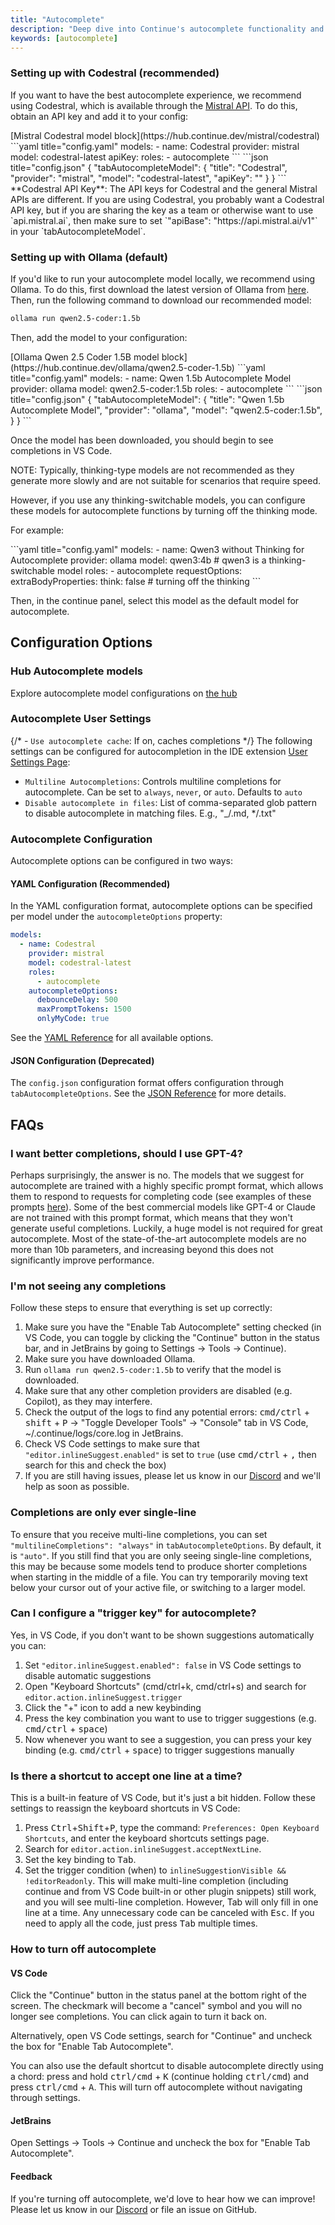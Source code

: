 ```yaml
---
title: "Autocomplete"
description: "Deep dive into Continue's autocomplete functionality and configuration"
keywords: [autocomplete]
---
```


### Setting up with Codestral (recommended)

If you want to have the best autocomplete experience, we recommend using Codestral, which is available through the [Mistral API](https://console.mistral.ai/). To do this, obtain an API key and add it to your config:

<Tabs>
  <Tab title="Hub">
  [Mistral Codestral model block](https://hub.continue.dev/mistral/codestral)
  </Tab>
  <Tab title="YAML">
  ```yaml title="config.yaml"
  models:
    - name: Codestral
      provider: mistral
      model: codestral-latest
      apiKey: <YOUR_CODESTRAL_API_KEY>
      roles:
        - autocomplete
  ```
  </Tab>
  <Tab title="JSON">
  ```json title="config.json"
  {
    "tabAutocompleteModel": {
      "title": "Codestral",
      "provider": "mistral", 
      "model": "codestral-latest",
      "apiKey": "<YOUR_CODESTRAL_API_KEY>"
    }
  }
  ```
  </Tab>
</Tabs>

<Tip>
  **Codestral API Key**: The API keys for Codestral and the general Mistral APIs
  are different. If you are using Codestral, you probably want a Codestral API
  key, but if you are sharing the key as a team or otherwise want to use
  `api.mistral.ai`, then make sure to set `"apiBase":
  "https://api.mistral.ai/v1"` in your `tabAutocompleteModel`.
</Tip>

### Setting up with Ollama (default)

If you'd like to run your autocomplete model locally, we recommend using Ollama. To do this, first download the latest version of Ollama from [here](https://ollama.ai). Then, run the following command to download our recommended model:

```bash
ollama run qwen2.5-coder:1.5b
```

Then, add the model to your configuration:

<Tabs>
  <Tab title="Hub">
  [Ollama Qwen 2.5 Coder 1.5B model block](https://hub.continue.dev/ollama/qwen2.5-coder-1.5b)
  </Tab>
  <Tab title="YAML">
  ```yaml title="config.yaml"
  models:
    - name: Qwen 1.5b Autocomplete Model
      provider: ollama
      model: qwen2.5-coder:1.5b
      roles:
        - autocomplete
  ```
  </Tab>
  <Tab title="JSON">
  ```json title="config.json"
  {
    "tabAutocompleteModel": {
      "title": "Qwen 1.5b Autocomplete Model",
      "provider": "ollama", 
      "model": "qwen2.5-coder:1.5b",
    }
  }
  ```
  </Tab>
</Tabs>

Once the model has been downloaded, you should begin to see completions in VS Code.

NOTE: Typically, thinking-type models are not recommended as they generate more slowly and are not suitable for scenarios that require speed.

However, if you use any thinking-switchable models, you can configure these models for autocomplete functions by turning off the thinking mode.

For example:

<Tabs>
  <Tab title="YAML">
    ```yaml title="config.yaml" models: - name: Qwen3 without Thinking for
    Autocomplete provider: ollama model: qwen3:4b # qwen3 is a
    thinking-switchable model roles: - autocomplete requestOptions:
    extraBodyProperties: think: false # turning off the thinking ```
  </Tab>
</Tabs>

Then, in the continue panel, select this model as the default model for autocomplete.

## Configuration Options

### Hub Autocomplete models

Explore autocomplete model configurations on [the hub](https://hub.continue.dev/explore/models?roles=autocomplete)

### Autocomplete User Settings

{/* - `Use autocomplete cache`: If on, caches completions */}
The following settings can be configured for autocompletion in the IDE extension [User Settings Page](../settings.md):

- `Multiline Autocompletions`: Controls multiline completions for autocomplete. Can be set to `always`, `never`, or `auto`. Defaults to `auto`
- `Disable autocomplete in files`: List of comma-separated glob pattern to disable autocomplete in matching files. E.g., "\_/.md, \*/.txt"

### Autocomplete Configuration

Autocomplete options can be configured in two ways:

#### YAML Configuration (Recommended)

In the YAML configuration format, autocomplete options can be specified per model under the `autocompleteOptions` property:

```yaml
models:
  - name: Codestral
    provider: mistral
    model: codestral-latest
    roles:
      - autocomplete
    autocompleteOptions:
      debounceDelay: 500
      maxPromptTokens: 1500
      onlyMyCode: true
```

See the [YAML Reference](/reference#models) for all available options.

#### JSON Configuration (Deprecated)

The `config.json` configuration format offers configuration through `tabAutocompleteOptions`. See the [JSON Reference](/reference/json-reference#tabautocomplete-options) for more details.

## FAQs

### I want better completions, should I use GPT-4?

Perhaps surprisingly, the answer is no. The models that we suggest for autocomplete are trained with a highly specific prompt format, which allows them to respond to requests for completing code (see examples of these prompts [here](https://github.com/continuedev/continue/blob/main/core/autocomplete/templating/AutocompleteTemplate.ts)). Some of the best commercial models like GPT-4 or Claude are not trained with this prompt format, which means that they won't generate useful completions. Luckily, a huge model is not required for great autocomplete. Most of the state-of-the-art autocomplete models are no more than 10b parameters, and increasing beyond this does not significantly improve performance.

### I'm not seeing any completions

Follow these steps to ensure that everything is set up correctly:

1. Make sure you have the "Enable Tab Autocomplete" setting checked (in VS Code, you can toggle by clicking the "Continue" button in the status bar, and in JetBrains by going to Settings -> Tools -> Continue).
2. Make sure you have downloaded Ollama.
3. Run `ollama run qwen2.5-coder:1.5b` to verify that the model is downloaded.
4. Make sure that any other completion providers are disabled (e.g. Copilot), as they may interfere.
5. Check the output of the logs to find any potential errors: <kbd>cmd/ctrl</kbd> + <kbd>shift</kbd> + <kbd>P</kbd> -> "Toggle Developer Tools" -> "Console" tab in VS Code, ~/.continue/logs/core.log in JetBrains.
6. Check VS Code settings to make sure that `"editor.inlineSuggest.enabled"` is set to `true` (use <kbd>cmd/ctrl</kbd> + <kbd>,</kbd> then search for this and check the box)
7. If you are still having issues, please let us know in our [Discord](https://discord.gg/vapESyrFmJ) and we'll help as soon as possible.

### Completions are only ever single-line

To ensure that you receive multi-line completions, you can set `"multilineCompletions": "always"` in `tabAutocompleteOptions`. By default, it is `"auto"`. If you still find that you are only seeing single-line completions, this may be because some models tend to produce shorter completions when starting in the middle of a file. You can try temporarily moving text below your cursor out of your active file, or switching to a larger model.

### Can I configure a "trigger key" for autocomplete?

Yes, in VS Code, if you don't want to be shown suggestions automatically you can:

1. Set `"editor.inlineSuggest.enabled": false` in VS Code settings to disable automatic suggestions
2. Open "Keyboard Shortcuts" (cmd/ctrl+k, cmd/ctrl+s) and search for `editor.action.inlineSuggest.trigger`
3. Click the "+" icon to add a new keybinding
4. Press the key combination you want to use to trigger suggestions (e.g. <kbd>cmd/ctrl</kbd> + <kbd>space</kbd>)
5. Now whenever you want to see a suggestion, you can press your key binding (e.g. <kbd>cmd/ctrl</kbd> + <kbd>space</kbd>) to trigger suggestions manually

### Is there a shortcut to accept one line at a time?

This is a built-in feature of VS Code, but it's just a bit hidden. Follow these settings to reassign the keyboard shortcuts in VS Code:

1. Press <kbd>Ctrl</kbd>+<kbd>Shift</kbd>+<kbd>P</kbd>, type the command: `Preferences: Open Keyboard Shortcuts`, and enter the keyboard shortcuts settings page.
2. Search for `editor.action.inlineSuggest.acceptNextLine`.
3. Set the key binding to <kbd>Tab</kbd>.
4. Set the trigger condition (when) to `inlineSuggestionVisible && !editorReadonly`.
   This will make multi-line completion (including continue and from VS Code built-in or other plugin snippets) still work, and you will see multi-line completion. However, Tab will only fill in one line at a time. Any unnecessary code can be canceled with <kbd>Esc</kbd>.
   If you need to apply all the code, just press <kbd>Tab</kbd> multiple times.

### How to turn off autocomplete

#### VS Code

Click the "Continue" button in the status panel at the bottom right of the screen. The checkmark will become a "cancel" symbol and you will no longer see completions. You can click again to turn it back on.

Alternatively, open VS Code settings, search for "Continue" and uncheck the box for "Enable Tab Autocomplete".

You can also use the default shortcut to disable autocomplete directly using a chord: press and hold <kbd>ctrl/cmd</kbd> + <kbd>K</kbd> (continue holding <kbd>ctrl/cmd</kbd>) and press <kbd>ctrl/cmd</kbd> + <kbd>A</kbd>. This will turn off autocomplete without navigating through settings.

#### JetBrains

Open Settings -> Tools -> Continue and uncheck the box for "Enable Tab Autocomplete".

#### Feedback

If you're turning off autocomplete, we'd love to hear how we can improve! Please let us know in our [Discord](https://discord.gg/vapESyrFmJ) or file an issue on GitHub.
